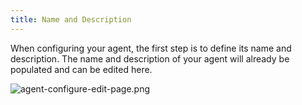 ```yaml
---
title: Name and Description
---
```

When configuring your agent, the first step is to define its name and description.
The name and description of your agent will already be populated and can be edited here.

![agent-configure-edit-page.png](/docs/assets/agents/create-steps/agent-configure-edit-page.png)


